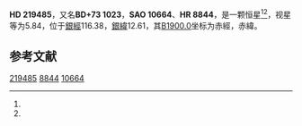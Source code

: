{{Starbox begin
| name = HD 219485
}}
{{Starbox observe
| epoch = [[J2000.0|J2000.0]]
| constell = {{星座名待查}}<ref name=SIMBAD>{{cite web
 | url=http://simbad.u-strasbg.fr/simbad/sim-id?Ident=HR+8844
 | title =Pulsating variable Star
 | publisher=Centre de Données astronomiques de Strasbourg
 | work=SIMBAD
 | accessdate=2012-07-13}}</ref><ref name=DATA>{{cite web
 | url=http://vizier.u-strasbg.fr/viz-bin/VizieR-5?-out.add=.&-source=5050&-corr=PK=HR&-out.max=9999&HR=8844
 | title=VizieR Detailed Page
 | accessdate=2012-07-13
 | archive-date=2019-02-16
 | archive-url=https://web.archive.org/web/20190216102753/http://vizier.u-strasbg.fr/viz-bin/VizieR-5?-out.add=.&-source=5050&-corr=PK=HR&-out.max=9999&HR=8844
 | dead-url=no
 }}</ref>
| 星官 = 
| ra = {{RA|23|14|37.3}}<ref name=SIMBAD /><ref name=DATA />
| dec = {{DEC|+74|13|52}}<ref name=SIMBAD /><ref name=DATA />
| appmag_v = 5.84<ref name=SIMBAD /><ref name=DATA />
}}
{{Starbox character
| class = A0V<ref name=SIMBAD /><ref name=DATA />
| b-v = <ref name=SIMBAD /><ref name=DATA />
| u-b = <ref name=SIMBAD /><ref name=DATA />
| r-i = <ref name=SIMBAD /><ref name=DATA />
| variable = 
}}
{{Starbox astrometry
| radial_v = 
| prop_mo_ra = -3
| parallax = 
| p_error = 
}}
{{Starbox catalog
| names =BD+73 1023，[[SAO星表|SAO]] 10664，[[HD星表|HD]] 219485，[[HR星表|HR]] 8844}}
{{Starbox reference |Simbad=HR+8844}}
{{Starbox end}}

'''HD 219485'''，又名'''BD+73 1023'''，'''SAO 10664'''、'''HR 8844'''，是一颗恒星<ref name=SIMBAD /><ref name=DATA />，视星等为5.84，位于[[銀道座標系|銀經]]116.38，[[銀道座標系|銀緯]]12.61，其[[B1900.0|B1900.0]]坐标为赤經{{RA|23|11|3.7}}，赤緯{{DEC|+73|12.61|10}}。

== 参考文献 ==
{{reflist}}

{{star-stub}}

[[Category:HD和HDE天體|219485]]
[[Category:HR天體|8844]]
[[Category:SAO天體|10664]]